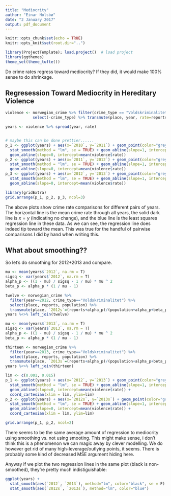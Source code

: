 ```yaml
---
title: "Mediocrity"
author: "Einar Holsbø"
date: "2 January 2017"
output: pdf_document
---
```


```r
knitr::opts_chunk$set(echo = TRUE)
knitr::opts_knit$set(root.dir="..")
```
```r
library(ProjectTemplate); load.project()  # load project
library(ggthemes)
theme_set(theme_tufte())
```

Do crime rates regress toward mediocrity? If they did, it would make 100% sense 
to do shrinkage.

## Regresession Toward Mediocrity in Hereditary Violence

```r
violence <- norwegian_crime %>% filter(crime_type == "Voldskriminalitet") %>%
            select(-crime_type) %>% transmute(place, year, rate=reports/population)

years <- violence %>% spread(year, rate)


# maybe this can be done prettier......
p_1 <- ggplot(years) + aes(x=`2010`, y=`2011`) + geom_point(color="grey50") +
  stat_smooth(method = "lm", se = TRUE) + geom_abline(slope=1, intercept=0) +
  geom_abline(slope=0, intercept=mean(violence$rate)) 
p_2 <- ggplot(years) + aes(x=`2011`, y=`2012`) + geom_point(color="grey50") +
  stat_smooth(method = "lm", se = TRUE) + geom_abline(slope=1, intercept=0) +
  geom_abline(slope=0, intercept=mean(violence$rate)) 
p_3 <- ggplot(years) + aes(x=`2012`, y=`2013`) + geom_point(color="grey50") +
  stat_smooth(method = "lm", se = TRUE) + geom_abline(slope=1, intercept=0) +
  geom_abline(slope=0, intercept=mean(violence$rate)) 

library(gridExtra)
grid.arrange(p_1, p_2, p_3, ncol=3)
```

The above plots show crime rate comparisons for different pairs of years. The
horizontal line is the mean crime rate through all years, the solid dark line is
$x=y$ (indicating no change), and the blue line is the least squares regression
line in these data. As we can see, the regression line does indeed tip toward
the mean. This was true for the handful of pairwise comparisons I did by hand when
writing this.

## What about smoothing??
So let's do smoothing for 2012+2013 and compare.
```r
mu <- mean(years$`2012`, na.rm = T)
sigsq <- var(years$`2012`, na.rm = T)
alpha_p <- ((1 - mu) / sigsq - 1 / mu) * mu ^ 2
beta_p <- alpha_p * (1 / mu - 1)

twelve <- norwegian_crime %>% 
  filter(year==2012, crime_type=="Voldskriminalitet") %>%
  select(place, reports, population) %>%
  transmute(place, `2012s`=(reports+alpha_p)/(population+alpha_p+beta_p))
years %<>% left_join(twelve)

mu <- mean(years$`2013`, na.rm = T)
sigsq <- var(years$`2013`, na.rm = T)
alpha_p <- ((1 - mu) / sigsq - 1 / mu) * mu ^ 2
beta_p <- alpha_p * (1 / mu - 1)

thirteen <- norwegian_crime %>% 
  filter(year==2013, crime_type=="Voldskriminalitet") %>%
  select(place, reports, population) %>%
  transmute(place, `2013s`=(reports+alpha_p)/(population+alpha_p+beta_p))
years %<>% left_join(thirteen)

lim <- c(0.001, 0.015)
p_1 <- ggplot(years) + aes(x=`2012`, y=`2013`) + geom_point(color="grey50") +
  stat_smooth(method = "lm", se = TRUE) + geom_abline(slope=1, intercept=0) +
  geom_abline(slope=0, intercept=mean(violence$rate)) +
  coord_cartesian(xlim = lim, ylim=lim)
p_2 <- ggplot(years) + aes(x=`2012s`, y=`2013s`) + geom_point(color="grey50") +
  stat_smooth(method = "lm", se = TRUE) + geom_abline(slope=1, intercept=0) +
  geom_abline(slope=0, intercept=mean(violence$rate)) +
  coord_cartesian(xlim = lim, ylim=lim)

grid.arrange(p_1, p_2, ncol=2)
```

There seems to be the same average amount of regression to mediocrity using 
smoothing vs. not using smooting. This might make sense, i don't think this is a
phenomenon we can magic away by clever modelling. We do however get rid of many 
high-leverage/outlying points, it seems. There is probably some kind of
decreased MSE argument hiding here.

Anyway if we plot the two regression lines in the same plot (black is
non-smoothed), they're pretty much indistiguishable:

```r
ggplot(years) + 
  stat_smooth(aes(`2012`, `2013`), method="lm", color="black", se = F) +
  stat_smooth(aes(`2012s`, `2013s`), method="lm", color="blue") 
```
